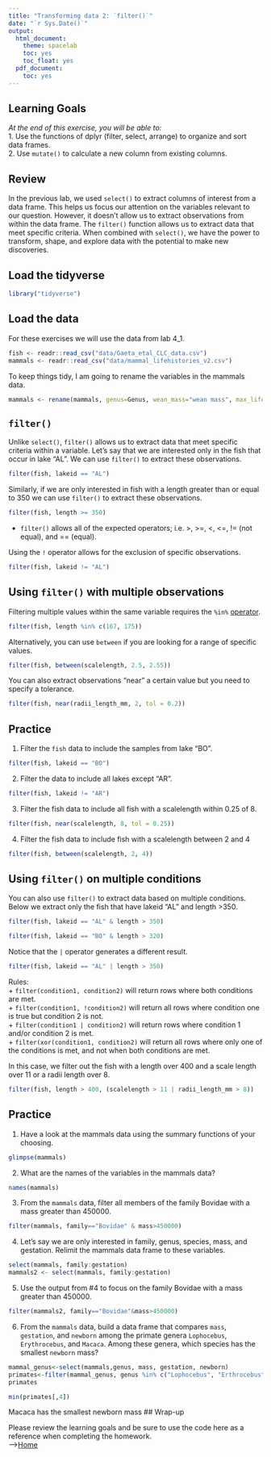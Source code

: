 ```yaml
---
title: "Transforming data 2: `filter()`"
date: "`r Sys.Date()`"
output:
  html_document:
    theme: spacelab
    toc: yes
    toc_float: yes
  pdf_document:
    toc: yes
---
```


## Learning Goals  
*At the end of this exercise, you will be able to:*    
1. Use the functions of dplyr (filter, select, arrange) to organize and sort data frames.  
2. Use `mutate()` to calculate a new column from existing columns.  

## Review  
In the previous lab, we used `select()` to extract columns of interest from a data frame. This helps us focus our attention on the variables relevant to our question. However, it doesn't allow us to extract observations from within the data frame. The `filter()` function allows us to extract data that meet specific criteria. When combined with `select()`, we have the power to transform, shape, and explore data with the potential to make new discoveries.  

## Load the tidyverse
```r
library("tidyverse")
```

## Load the data
For these exercises we will use the data from lab 4_1.  
```r
fish <- readr::read_csv("data/Gaeta_etal_CLC_data.csv")
mammals <- readr::read_csv("data/mammal_lifehistories_v2.csv")
```

To keep things tidy, I am going to rename the variables in the mammals data.  
```r
mammals <- rename(mammals, genus=Genus, wean_mass="wean mass", max_life="max. life", litter_size="litter size", litters_per_year="litters/year")
```

## `filter()`
Unlike `select()`, `filter()` allows us to extract data that meet specific criteria within a variable. Let's say that we are interested only in the fish that occur in lake "AL". We can use `filter()` to extract these observations.  
```r
filter(fish, lakeid == "AL")
```

Similarly, if we are only interested in fish with a length greater than or equal to 350 we can use `filter()` to extract these observations.  
```r
filter(fish, length >= 350)
```

+ `filter()` allows all of the expected operators; i.e. >, >=, <, <=, != (not equal), and == (equal).  

Using the `!` operator allows for the exclusion of specific observations.
```r
filter(fish, lakeid != "AL")
```

## Using `filter()` with multiple observations  
Filtering multiple values within the same variable requires the `%in%` [operator](https://www.tutorialspoint.com/r/r_operators.htm).    
```r
filter(fish, length %in% c(167, 175))
```

Alternatively, you can use `between` if you are looking for a range of specific values.  
```r
filter(fish, between(scalelength, 2.5, 2.55))
```

You can also extract observations "near" a certain value but you need to specify a tolerance.  
```r
filter(fish, near(radii_length_mm, 2, tol = 0.2))
```

## Practice
1. Filter the `fish` data to include the samples from lake "BO".
```r
filter(fish, lakeid == "BO")
```

2. Filter the data to include all lakes except "AR".
```r
filter(fish, lakeid != "AR")
```

3. Filter the fish data to include all fish with a scalelength within 0.25 of 8.
```r
filter(fish, near(scalelength, 8, tol = 0.25))
```

4. Filter the fish data to include fish with a scalelength between 2 and 4
```r
filter(fish, between(scalelength, 2, 4))
```

## Using `filter()` on multiple conditions
You can also use `filter()` to extract data based on multiple conditions. Below we extract only the fish that have lakeid "AL" and length >350.
```r
filter(fish, lakeid == "AL" & length > 350)
```
```r
filter(fish, lakeid == "BO" & length > 320)
```

Notice that the `|` operator generates a different result.
```r
filter(fish, lakeid == "AL" | length > 350)
```
Rules:  
+ `filter(condition1, condition2)` will return rows where both conditions are met.  
+ `filter(condition1, !condition2)` will return all rows where condition one is true but condition 2 is not.  
+ `filter(condition1 | condition2)` will return rows where condition 1 and/or condition 2 is met.  
+ `filter(xor(condition1, condition2)` will return all rows where only one of the conditions is met, and not when both conditions are met.  

In this case, we filter out the fish with a length over 400 and a scale length over 11 or a radii length over 8.
```r
filter(fish, length > 400, (scalelength > 11 | radii_length_mm > 8))
```

## Practice  
1. Have a look at the mammals data using the summary functions of your choosing.    
```r
glimpse(mammals)
```

2. What are the names of the variables in the mammals data?  
```r
names(mammals)
```

3.  From the `mammals` data, filter all members of the family Bovidae with a mass greater than 450000.
```r
filter(mammals, family=="Bovidae" & mass>450000)
```

4. Let's say we are only interested in family, genus, species, mass, and gestation. Relimit the mammals data frame to these variables.  
```r
select(mammals, family:gestation)
mammals2 <- select(mammals, family:gestation)
```

5. Use the output from #4 to focus on the family Bovidae with a mass greater than 450000.
```r
filter(mammals2, family=="Bovidae"&mass>450000)
```

6. From the `mammals` data, build a data frame that compares `mass`, `gestation`, and `newborn` among the primate genera `Lophocebus`, `Erythrocebus`, and `Macaca`. Among these genera, which species has the smallest `newborn` mass?
```r
mammal_genus<-select(mammals,genus, mass, gestation, newborn)
primates<-filter(mammal_genus, genus %in% c("Lophocebus", "Erthrocebus", "Macaca"))
primates
```

```r
min(primates[,4])
```
Macaca has the smallest newborn mass
## Wrap-up  

Please review the learning goals and be sure to use the code here as a reference when completing the homework.  
-->[Home](https://jmledford3115.github.io/datascibiol/)